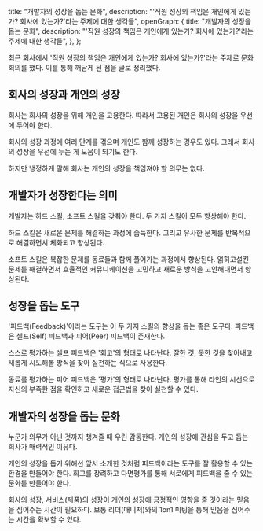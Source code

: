   title: "개발자의 성장을 돕는 문화",
  description:
    "'직원 성장의 책임은 개인에게 있는가? 회사에 있는가?'라는 주제에 대한 생각들",
  openGraph: {
    title: "개발자의 성장을 돕는 문화",
    description:
      "'직원 성장의 책임은 개인에게 있는가? 회사에 있는가?'라는 주제에 대한 생각들",
  },
};

최근 회사에서 '직원 성장의 책임은 개인에게 있는가? 회사에 있는가?'라는 주제로 문화 회의를 했다. 이를 통해 깨닫게 된 점을 글로 정리했다.

## 회사의 성장과 개인의 성장

회사는 회사의 성장을 위해 개인을 고용한다. 따라서 고용된 개인은 회사의 성장을 우선에 두어야 한다.

회사의 성장 과정에 여러 단계를 겪으며 개인도 함께 성장하는 경우도 있다. 그래서 회사의 성장을 우선에 두는 게 도움이 되기도 한다.

하지만 냉정하게 말해 회사는 개인의 성장을 책임져야 할 의무는 없다.

## 개발자가 성장한다는 의미

개발자는 하드 스킬, 소프트 스킬을 갖춰야 한다. 두 가지 스킬이 모두 향상해야 한다.

하드 스킬은 새로운 문제를 해결하는 과정에 습득한다. 그리고 유사한 문제를 반복적으로 해결하면서 체화되고 향상된다.

소프트 스킬은 복잡한 문제를 동료들과 함께 풀어가는 과정에서 향상된다. 얽히고설킨 문제를 해결하면서 효율적인 커뮤니케이션을 고민하고 새로운 방식을 고안해내면서 향상된다.

## 성장을 돕는 도구

'피드백(Feedback)'이라는 도구는 이 두 가지 스킬의 향상을 돕는 좋은 도구다. 피드백은 셀프(Self) 피드백과 피어(Peer) 피드백이 존재한다.

스스로 평가하는 셀프 피드백은 '회고'의 형태로 나타난다. 잘한 것, 못한 것을 찾아내고 새롭게 시도해볼 방식을 찾아 실천하는 식으로 사용한다.

동료를 평가하는 피어 피드백은 '평가'의 형태로 나타난다. 평가를 통해 타인의 시선으로 자신의 부족한 점을 확인하고 새로운 접근법을 찾아 실천할 수 있다.

## 개발자의 성장을 돕는 문화

누군가 의무가 아닌 것까지 챙겨줄 때 우린 감동한다. 개인의 성장에 관심을 두고 돕는 회사가 매력적인 이유다.

개인의 성장을 돕기 위해선 앞서 소개한 것처럼 피드백이라는 도구를 잘 활용할 수 있는 환경을 만들어야 한다. 회고를 장려하고 다면평가를 통해 서로에게 피드백을 줄 수 있는 문화를 만들어야 한다.

회사의 성장, 서비스(제품)의 성장이 개인의 성장에 긍정적인 영향을 줄 것이라는 믿음을 심어주는 시간이 필요하다. 보통 리더(매니저)와의 1on1 미팅을 통해 믿음을 심어주는 시간을 확보할 수 있다.
